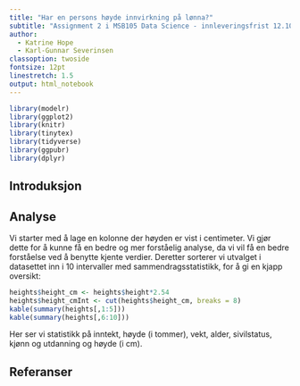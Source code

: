 ```yaml
---
title: "Har en persons høyde innvirkning på lønna?"
subtitle: "Assignment 2 i MSB105 Data Science - innleveringsfrist 12.10.20"
author: 
  - Katrine Hope
  - Karl-Gunnar Severinsen
classoption: twoside
fontsize: 12pt
linestretch: 1.5
output: html_notebook
---
```



```r
library(modelr)
library(ggplot2)
library(knitr)
library(tinytex)
library(tidyverse)
library(ggpubr)
library(dplyr)
```

## Introduksjon


## Analyse

Vi starter med å lage en kolonne der høyden er vist i centimeter. 
Vi gjør dette for å kunne få en bedre og mer forståelig analyse, da vi vil få en bedre forståelse ved å benytte kjente verdier. 
Deretter sorterer vi utvalget i datasettet inn i 10 intervaller med sammendragsstatistikk, for å gi en kjapp oversikt:

```r
heights$height_cm <- heights$height*2.54
heights$height_cmInt <- cut(heights$height_cm, breaks = 8)
kable(summary(heights[,1:5]))
kable(summary(heights[,6:10]))
```

Her ser vi statistikk på inntekt, høyde (i tommer), vekt, alder, sivilstatus, kjønn og utdanning og høyde (i cm).

## Referanser


